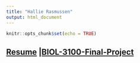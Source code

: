 ```yaml
---
title: "Hallie Rasmussen"
output: html_document
---
```


```r
knitr::opts_chunk$set(echo = TRUE)
```

## [Resume]("/Users/halli/Downloads/Website/HallieRasmussen.github.io/Resume.pdf.pdf") |[BIOL-3100-Final-Project]("/Users/halli/Downloads/Website/HallieRasmussen.github.io/Final.project.Rmd") ##


